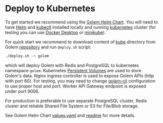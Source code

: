 # Deploy to Kubernetes

To get started we recommend using the [Golem Helm Chart](https://github.com/golemcloud/golem/blob/main/kube/golem-chart).
You will need to have [Helm](https://helm.sh/docs/intro/quickstart/) and [kubectl](https://kubernetes.io/docs/tasks/tools/) installed locally
and running [kubernetes](https://kubernetes.io/docs/concepts/overview/) cluster (for testing you can use [Docker Desktop](https://docs.docker.com/desktop/kubernetes/) or [minikube](https://minikube.sigs.k8s.io/docs/start)).

For quick start we recommend to download content of [kube](https://github.com/golemcloud/golem/blob/main/kube/) directory from Golem [repository](https://github.com/golemcloud/golem/tree/main) and run `deploy.sh` script:

```bash copy
./deploy.sh -n golem
```

which will deploy Golem with Redis and PostgreSQL to kubernetes namespace `golem`.
Kubernetes [Persistent Volumes](https://kubernetes.io/docs/concepts/storage/persistent-volumes/) are used to store Golem's data.
Nginx ingress controller is used to expose Golem APIs (http with port 80). For testing, you may need to change [golem-cli](cli-introduction.mdx) configuration to use proper host and port.
Worker API Gateway endpoint is exposed under port 9006.

For production is preferable to use separate PostgreSQL cluster, Redis cluster and reliable Shared File System or S3 for File/Blob storage.

See Golem Helm Chart [values.yaml](https://github.com/golemcloud/golem/blob/main/kube/golem-chart/values.yaml) and [readme](https://github.com/golemcloud/golem/blob/main/kube/README.md) for more details.
